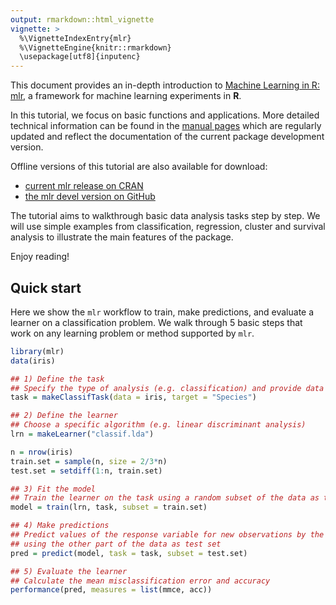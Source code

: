 ```yaml
---
output: rmarkdown::html_vignette
vignette: >
  %\VignetteIndexEntry{mlr}
  %\VignetteEngine{knitr::rmarkdown}
  \usepackage[utf8]{inputenc}
---
```


This document provides an in-depth introduction to [Machine Learning in R: mlr](https://github.com/mlr-org/mlr), a framework for machine learning experiments in **R**.

In this tutorial, we focus on basic functions and applications.
More detailed technical information can be found in the [manual pages](https://mlr-org.github.io/mlr/index.html) which are regularly updated and reflect the documentation of the current package development version.

Offline versions of this tutorial are also available for download:

* [current mlr release on CRAN](https://mlr-org.github.io/mlr-tutorial/release/mlr_tutorial.zip)
* [the mlr devel version on GitHub](https://github.com/mlr-org/mlr/tree/master/vignettes/tutorial/pdf/mlr-tutorial.pdf)

The tutorial aims to walkthrough basic data analysis tasks step by step. 
We will use simple examples from classification, regression, cluster and survival analysis to illustrate the main features of the package.

Enjoy reading!

## Quick start

Here we show the `mlr` workflow to train, make predictions, and evaluate a learner on a classification problem. 
We walk through 5 basic steps that work on any learning problem or method supported by `mlr`.

```r
library(mlr)
data(iris)

## 1) Define the task
## Specify the type of analysis (e.g. classification) and provide data and response variable
task = makeClassifTask(data = iris, target = "Species")

## 2) Define the learner
## Choose a specific algorithm (e.g. linear discriminant analysis)
lrn = makeLearner("classif.lda")

n = nrow(iris)
train.set = sample(n, size = 2/3*n)
test.set = setdiff(1:n, train.set)

## 3) Fit the model
## Train the learner on the task using a random subset of the data as training set
model = train(lrn, task, subset = train.set)

## 4) Make predictions
## Predict values of the response variable for new observations by the trained model
## using the other part of the data as test set
pred = predict(model, task = task, subset = test.set)

## 5) Evaluate the learner
## Calculate the mean misclassification error and accuracy
performance(pred, measures = list(mmce, acc))
```

